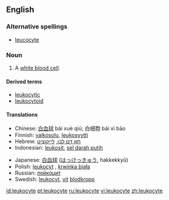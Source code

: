 ==English==

===Alternative spellings===
* [[leucocyte]]

===Noun===
{{en-noun}}

# {{context|cytology|immunology}} A [[white blood cell]].

====Derived terms====
*[[leukocytic]]
*[[leukocytoid]]

====Translations====
{{trans-top|a white blood cell}}
*Chinese:  [[白血球]] bái xuè qiú; 白细胞 bái xì bāo
*Finnish: [[valkosolu]], [[leukosyytti]]
*Hebrew: [[תא דם לבן]], [[לייקוציט]]
*Indonesian: [[leukosit]], [[sel darah putih]]
{{trans-mid}}
*Japanese: [[白血球]] ([[はっけっきゅう]], hakkekkyū)
*Polish: [[leukocyt]] {{m}}, [[krwinka biała]] {{f}}
*Russian: [[лейкоцит]]
*Swedish: [[leukocyt]], [[vit]] [[blodkropp]]
{{trans-bottom}}

[[id:leukocyte]]
[[pt:leukocyte]]
[[ru:leukocyte]]
[[vi:leukocyte]]
[[zh:leukocyte]]
